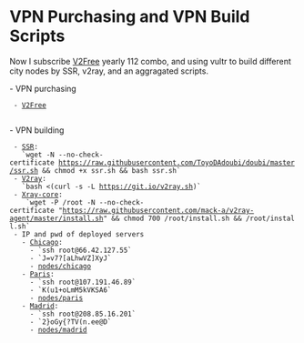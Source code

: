 = VPN Purchasing and VPN Build Scripts =
 
Now I subscribe [[https://w1.v2free.net|V2Free]] yearly 112 combo, and using vultr to build different city nodes by SSR, v2ray, and an aggragated scripts.

- VPN purchasing
  - [[https://w1.v2free.net|V2Free]]
   
- VPN building
  - [[https://github.com/ToyoDAdoubi/doubi|SSR]]:
    `wget -N --no-check-certificate https://raw.githubusercontent.com/ToyoDAdoubi/doubi/master/ssr.sh && chmod +x ssr.sh && bash ssr.sh`
  - [[https://github.com/233boy/v2ray|V2ray]]:
    `bash <(curl -s -L https://git.io/v2ray.sh)`
  - [[https://github.com/mack-a/v2ray-agent|Xray-core]]:
     `wget -P /root -N --no-check-certificate "https://raw.githubusercontent.com/mack-a/v2ray-agent/master/install.sh" && chmod 700 /root/install.sh && /root/install.sh`
  - IP and pwd of deployed servers
    - [[https://my.vultr.com/subs/?id=4e95ebc3-0bb4-4608-9dc5-f4d9cf0c4819|Chicago]]:
      - `ssh root@66.42.127.55`
      - `J=v7?[aLhwVZ]XyJ`
      - [[nodes/chicago]]
    - [[https://my.vultr.com/subs/?id=613666a7-6faa-4cc8-b2d1-fc6ec2b8b5d8|Paris]]: 
      - `ssh root@107.191.46.89` 
      - `K(u1+oLmM5kVKSA6`
      - [[nodes/paris]]
    - [[https://my.vultr.com/subs/?id=52163ab0-ccb9-4dfa-a172-1e472914226a|Madrid]]: 
      - `ssh root@208.85.16.201` 
      - `2}oGy{?TV(n.ee@D`
      - [[nodes/madrid]]
